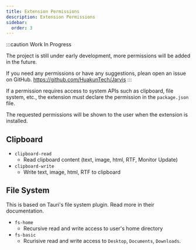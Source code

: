 ```yaml
---
title: Extension Permissions
description: Extension Permissions
sidebar:
  order: 3
---
```


:::caution
Work In Progress

The project is still under early development, more permissions will be added in the future.

If you need any permissions or have any suggestions, plean open an issue on GitHub. https://github.com/HuakunTech/Jarvis
:::

If a permission requires access to system APIs such as clipboard, file system, etc.,
the extension must declare the permission in the `package.json` file.

The requested permissions will be shown to the user when the extension is installed.

## Clipboard

- `clipboard-read`
    - Read clipboard content (text, image, html, RTF, Monitor Update)
- `clipboard-write`
    - Write text, image, html, RTF to clipboard

## File System

This is based on Tauri's file system plugin. Read more in their documentation. 

- `fs-home`
    - Recursive read and write access to user's home directory
- `fs-basic`
    - Rcurisive read and write access to `Desktop`, `Documents`, `Downloads`.

